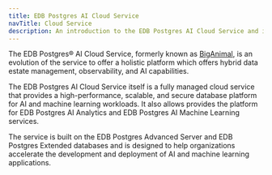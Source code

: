 ```yaml
---
title: EDB Postgres AI Cloud Service
navTitle: Cloud Service
description: An introduction to the EDB Postgres AI Cloud Service and its features.
---
```


The EDB Postgres® AI Cloud Service, formerly known as [BigAnimal](/biganimal/latest/), is an evolution of the service to offer a holistic platform which offers hybrid data estate management, observability, and AI capabilities. 

The EDB Postgres AI Cloud Service itself is a fully managed cloud service that provides a high-performance, scalable, and secure database platform for AI and machine learning workloads. It also allows provides the platform for EDB Postgres AI Analytics and EDB Postgres AI Machine Learning services.

The service is built on the EDB Postgres Advanced Server and EDB Postgres Extended databases and is designed to help organizations accelerate the development and deployment of AI and machine learning applications.

